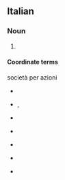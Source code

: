 {{also|SPA|spa|Spa|spA|spá|spå|śpa}}
==Italian==

===Noun===
{{head|it|noun|g=f|invariable}}

# {{abbreviation of|it|società per azioni}} {{gloss|public limited company, PLC}}

====Coordinate terms====
; società per azioni
* {{l|en|LLC}} {{qualifier|English}}
* {{sense|Canada}} {{l|en|Ltd.}} {{qualifier|English}}, {{l|it|Ltée.}} {{qualifier|French}}
* {{sense|Germany}} {{l|de|GmbH}} {{qualifier|German}}
* {{sense|Netherlands}} {{l|nl|N.V.}} {{qualifier|Dutch}}
* {{sense|Sweden}} {{l|sv|AB}} {{qualifier|Swedish}}
* {{sense|UK}} {{l|en|PLC}} {{qualifier|English}}
* {{sense|USA}} {{l|en|Inc.}} {{qualifier|English}}